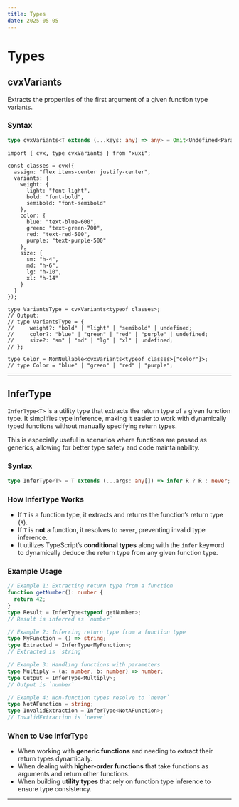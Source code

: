```yaml
---
title: Types
date: 2025-05-05
---
```


# **Types**

## cvxVariants

Extracts the properties of the first argument of a given function type variants.

### Syntax

```ts
type cvxVariants<T extends (...keys: any) => any> = Omit<Undefined<Parameters<T>[0]>, ExcludeKeys>;
```

```tsx
import { cvx, type cvxVariants } from "xuxi";

const classes = cvx({
  assign: "flex items-center justify-center",
  variants: {
    weight: {
      light: "font-light",
      bold: "font-bold",
      semibold: "font-semibold"
    },
    color: {
      blue: "text-blue-600",
      green: "text-green-700",
      red: "text-red-500",
      purple: "text-purple-500"
    },
    size: {
      sm: "h-4",
      md: "h-6",
      lg: "h-10",
      xl: "h-14"
    }
  }
});
```

```tsx
type VariantsType = cvxVariants<typeof classes>;
// Output:
// type VariantsType = {
//     weight?: "bold" | "light" | "semibold" | undefined;
//     color?: "blue" | "green" | "red" | "purple" | undefined;
//     size?: "sm" | "md" | "lg" | "xl" | undefined;
// };
```

```tsx
type Color = NonNullable<cvxVariants<typeof classes>["color"]>;
// type Color = "blue" | "green" | "red" | "purple";
```

---

## InferType

`InferType<T>` is a utility type that extracts the return type of a given function type. It simplifies type inference, making it easier to work with dynamically typed functions without manually specifying return types.

This is especially useful in scenarios where functions are passed as generics, allowing for better type safety and code maintainability.

### Syntax

```ts
type InferType<T> = T extends (...args: any[]) => infer R ? R : never;
```

### How InferType Works

- If `T` is a function type, it extracts and returns the function’s return type (`R`).
- If `T` is **not** a function, it resolves to `never`, preventing invalid type inference.
- It utilizes TypeScript’s **conditional types** along with the `infer` keyword to dynamically deduce the return type from any given function type.

### Example Usage

```ts
// Example 1: Extracting return type from a function
function getNumber(): number {
  return 42;
}
type Result = InferType<typeof getNumber>;
// Result is inferred as `number`

// Example 2: Inferring return type from a function type
type MyFunction = () => string;
type Extracted = InferType<MyFunction>;
// Extracted is `string`

// Example 3: Handling functions with parameters
type Multiply = (a: number, b: number) => number;
type Output = InferType<Multiply>;
// Output is `number`

// Example 4: Non-function types resolve to `never`
type NotAFunction = string;
type InvalidExtraction = InferType<NotAFunction>;
// InvalidExtraction is `never`
```

### When to Use InferType

- When working with **generic functions** and needing to extract their return types dynamically.
- When dealing with **higher-order functions** that take functions as arguments and return other functions.
- When building **utility types** that rely on function type inference to ensure type consistency.

---
